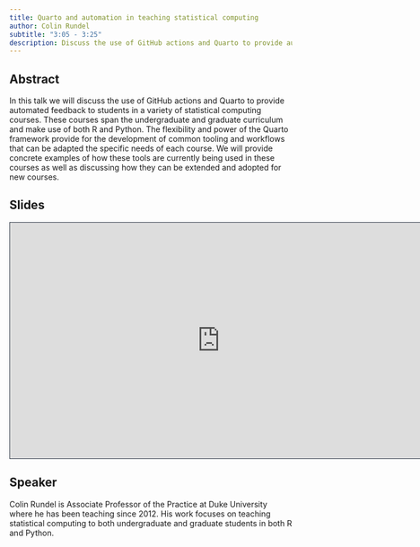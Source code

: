```yaml
---
title: Quarto and automation in teaching statistical computing
author: Colin Rundel
subtitle: "3:05 - 3:25"
description: Discuss the use of GitHub actions and Quarto to provide automated feedback to students in a variety of statistical computing courses spanning the undergraduate and graduate curriculum and make use of both R and Python.
---
```


## Abstract

In this talk we will discuss the use of GitHub actions and Quarto to provide automated feedback to students in a variety of statistical computing courses. These courses span the undergraduate and graduate curriculum and make use of both R and Python. The flexibility and power of the Quarto framework provide for the development of common tooling and workflows that can be adapted the specific needs of each course. We will provide concrete examples of how these tools are currently being used in these courses as well as discussing how they can be extended and adopted for new courses.

## Slides

```{=html}
<iframe class="slide-deck" src="https://rundel.github.io/Presentations/JSM2023/jsm2023.html#/title-slide" height="420" width="747" style="border: 1px solid #2e3846;"></iframe>
```
## Speaker

Colin Rundel is Associate Professor of the Practice at Duke University where he has been teaching since 2012. His work focuses on teaching statistical computing to both undergraduate and graduate students in both R and Python.
